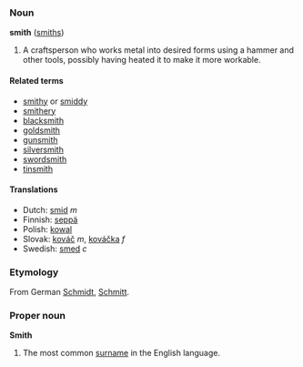 ===Noun===
'''smith''' ([[smiths]])

#A craftsperson who works metal into desired forms using a hammer and other tools, possibly having heated it to make it more workable.

====Related terms====
<!-- [[smithereens]] ? -->
*[[smithy]] or [[smiddy]]
*[[smithery]]
*[[blacksmith]]
*[[goldsmith]]
*[[gunsmith]]
*[[silversmith]]
*[[swordsmith]]
*[[tinsmith]]

====Translations====
*Dutch: [[smid]] ''m''
*Finnish: [[seppä]]
*Polish: [[kowal]]
*Slovak: [[kováč]] ''m'', [[kováčka]] ''f''
*Swedish: [[smed]] ''c''

===Etymology===
From German [[Schmidt]], [[Schmitt]].

===Proper noun===
'''Smith'''

#The most common [[surname]] in the English language.